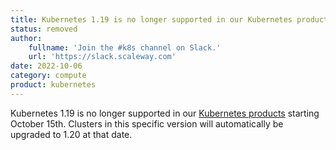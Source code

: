 ```yaml
---
title: Kubernetes 1.19 is no longer supported in our Kubernetes products starting October 15th
status: removed
author:
    fullname: 'Join the #k8s channel on Slack.'
    url: 'https://slack.scaleway.com'
date: 2022-10-06
category: compute
product: kubernetes
---
```


Kubernetes 1.19 is no longer supported in our [Kubernetes products](/compute/kubernetes/quickstart) starting October 15th. Clusters in this specific version will automatically be upgraded to 1.20 at that date.